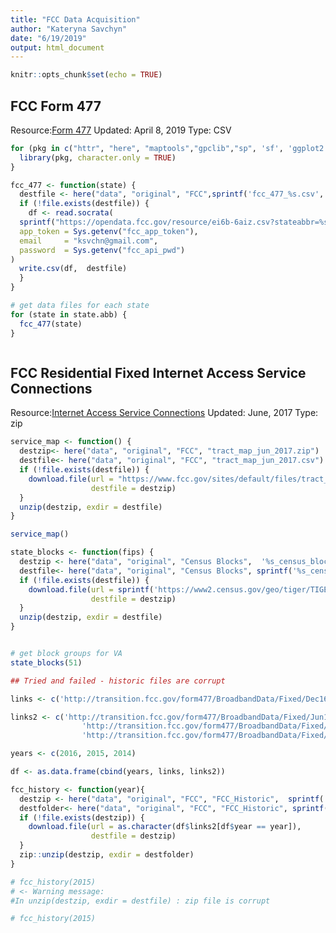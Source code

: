 ```yaml
---
title: "FCC Data Acquisition"
author: "Kateryna Savchyn"
date: "6/19/2019"
output: html_document
---
```


```r
knitr::opts_chunk$set(echo = TRUE)
```

## FCC Form 477

Resource:[Form 477](https://opendata.fcc.gov/Wireline/Fixed-Broadband-Deployment-Data-Dec-2017-Status-V2/ei6b-6aiz)
Updated: April 8, 2019
Type: CSV

```r
for (pkg in c("httr", "here", "maptools","gpclib","sp", 'sf', 'ggplot2', 'ggmap', 'osmdata', 'tidyverse', 'tigris', 'acs', "RSocrata")) {
  library(pkg, character.only = TRUE)
}
```

```r


fcc_477 <- function(state) {
  destfile <- here("data", "original", "FCC",sprintf('fcc_477_%s.csv', state))
  if (!file.exists(destfile)) {
    df <- read.socrata(
  sprintf("https://opendata.fcc.gov/resource/ei6b-6aiz.csv?stateabbr=%s",state),
  app_token = Sys.getenv("fcc_app_token"),
  email     = "ksvchn@gmail.com",
  password  = Sys.getenv("fcc_api_pwd")
)
  write.csv(df,  destfile)
  }
}

# get data files for each state
for (state in state.abb) {
  fcc_477(state)
}



```

## FCC Residential Fixed Internet Access Service Connections
Resource:[Internet Access  Service Connections](https://www.fcc.gov/reports-research/maps/residential-fixed-internet-access-service-connections-per-1000-households-by-census-tract/)
Updated: June, 2017
Type: zip


```r
service_map <- function() {
  destzip<- here("data", "original", "FCC", "tract_map_jun_2017.zip")
  destfile<- here("data", "original", "FCC", "tract_map_jun_2017.csv")
  if (!file.exists(destfile)) {
    download.file(url = "https://www.fcc.gov/sites/default/files/tract_map_jun_2017.zip",
                  destfile = destzip)
  }
  unzip(destzip, exdir = destfile)
}

service_map()

```

```r
state_blocks <- function(fips) {
  destzip <- here("data", "original", "Census Blocks",  '%s_census_blocks')
  destfile<- here("data", "original", "Census Blocks", sprintf('%s_census_blocks', fips))
  if (!file.exists(destfile)) {
    download.file(url = sprintf('https://www2.census.gov/geo/tiger/TIGER2018/BG/tl_2018_%s_bg.zip', fips),
                  destfile = destzip)
  }
  unzip(destzip, exdir = destfile)
}


# get block groups for VA
state_blocks(51)

```


```r
## Tried and failed - historic files are corrupt

links <- c('http://transition.fcc.gov/form477/BroadbandData/Fixed/Dec16/Version%202/US-Fixed-without-satellite-Dec2016.zip','http://transition.fcc.gov/form477/BroadbandData/Fixed/Dec15/Version%204/US-Fixed-without-Satellite-Dec2015.zip','http://transition.fcc.gov/form477/BroadbandData/Fixed/Dec14/Version%203/US-Fixed-without-Satellite-Dec2014.zip')

links2 <- c('http://transition.fcc.gov/form477/BroadbandData/Fixed/Jun16/Version%202/US-Fixed-without-Satellite-Jun2016.zip',
                'http://transition.fcc.gov/form477/BroadbandData/Fixed/Dec15/Version%204/US-Fixed-without-Satellite-Dec2015.zip',
                'http://transition.fcc.gov/form477/BroadbandData/Fixed/Dec14/Version2/US-Fixed-without-Satellite-Dec2014.zip')

years <- c(2016, 2015, 2014)

df <- as.data.frame(cbind(years, links, links2))

fcc_history <- function(year){
  destzip <- here("data", "original", "FCC", "FCC_Historic",  sprintf('%s_fcc.zip', year))
  destfolder<- here("data", "original", "FCC", "FCC_Historic", sprintf('%s_fcc', year))
  if (!file.exists(destzip)) {
    download.file(url = as.character(df$links2[df$year == year]),
                  destfile = destzip)
  }
  zip::unzip(destzip, exdir = destfolder)
}

# fcc_history(2015) 
# <- Warning message:
#In unzip(destzip, exdir = destfile) : zip file is corrupt

# fcc_history(2015)

```
